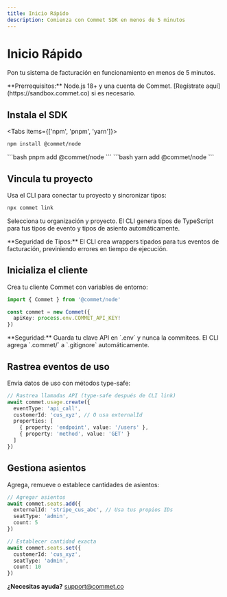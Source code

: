 ```yaml
---
title: Inicio Rápido
description: Comienza con Commet SDK en menos de 5 minutos
---
```



# Inicio Rápido

Pon tu sistema de facturación en funcionamiento en menos de 5 minutos.

<Callout type="info">
**Prerrequisitos:** Node.js 18+ y una cuenta de Commet. [Regístrate aquí](https://sandbox.commet.co) si es necesario.
</Callout>

<Steps>
<Step>

## Instala el SDK

<Tabs items={['npm', 'pnpm', 'yarn']}>
<Tab value="npm">
```bash
npm install @commet/node
```
</Tab>
<Tab value="pnpm">
```bash
pnpm add @commet/node
```
</Tab>
<Tab value="yarn">
```bash
yarn add @commet/node
```
</Tab>
</Tabs>

</Step>

<Step>

## Vincula tu proyecto

Usa el CLI para conectar tu proyecto y sincronizar tipos:

```bash
npx commet link
```

Selecciona tu organización y proyecto. El CLI genera tipos de TypeScript para tus tipos de evento y tipos de asiento automáticamente.

<Callout type="info">
**Seguridad de Tipos:** El CLI crea wrappers tipados para tus eventos de facturación, previniendo errores en tiempo de ejecución.
</Callout>

</Step>

<Step>

## Inicializa el cliente

Crea tu cliente Commet con variables de entorno:

```typescript
import { Commet } from '@commet/node'

const commet = new Commet({
  apiKey: process.env.COMMET_API_KEY!
})
```

<Callout type="warn">
**Seguridad:** Guarda tu clave API en `.env` y nunca la commitees. El CLI agrega `.commet/` a `.gitignore` automáticamente.
</Callout>

</Step>

<Step>

## Rastrea eventos de uso

Envía datos de uso con métodos type-safe:

```typescript
// Rastrea llamadas API (type-safe después de CLI link)
await commet.usage.create({
  eventType: 'api_call',
  customerId: 'cus_xyz', // O usa externalId
  properties: [
    { property: 'endpoint', value: '/users' },
    { property: 'method', value: 'GET' }
  ]
})
```

</Step>

<Step>

## Gestiona asientos

Agrega, remueve o establece cantidades de asientos:

```typescript
// Agregar asientos
await commet.seats.add({
  externalId: 'stripe_cus_abc', // Usa tus propios IDs
  seatType: 'admin',
  count: 5
})

// Establecer cantidad exacta
await commet.seats.set({
  customerId: 'cus_xyz',
  seatType: 'admin',
  count: 10
})
```

</Step>
</Steps>

**¿Necesitas ayuda?** [support@commet.co](mailto:support@commet.co)
